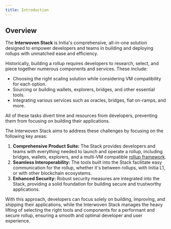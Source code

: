 ```yaml
---
title: Introduction
---
```


## Overview

The **Interwoven Stack** is Initia's comprehensive, all-in-one solution designed to empower developers and teams in building and deploying rollups with unmatched ease and efficiency.

Historically, building a rollup requires developers to research, select, and piece together numerous components and services. These include:

-  Choosing the right scaling solution while considering VM compatibility for each option.
-  Sourcing or building wallets, explorers, bridges, and other essential tools.
-  Integrating various services such as oracles, bridges, fiat on-ramps, and more.

All of these tasks divert time and resources from developers, preventing them from focusing on building their applications.

The Interwoven Stack aims to address these challenges by focusing on the following key areas:

1. **Comprehensive Product Suite:** The Stack provides developers and teams with everything needed to launch and operate a rollup, including bridges, wallets, explorers, and a multi-VM compatible [rollup framework](/home/core-concepts/interwoven-stack/opinit-framework).
2. **Seamless Interoperability:** The tools built into the Stack facilitate easy communication for the rollup, whether it's between rollups, with Initia L1, or with other blockchain ecosystems.
3. **Enhanced Security:** Robust security measures are integrated into the Stack, providing a solid foundation for building secure and trustworthy applications.

With this approach, developers can focus solely on building, improving, and shipping their applications, while the Interwoven Stack manages the heavy lifting of selecting the right tools and components for a performant and secure rollup, ensuring a smooth and optimal developer and user experience.
